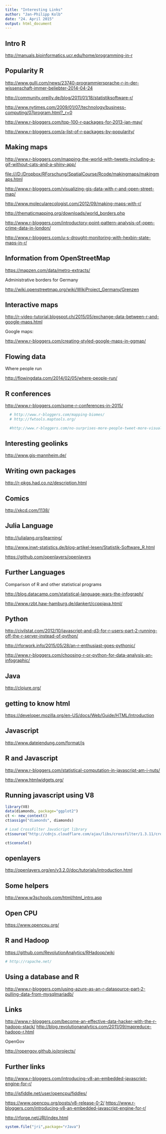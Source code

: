 ```yaml
---
title: "Interesting Links"
author: "Jan-Philipp Kolb"
date: "24. April 2015"
output: html_document
---
```



## Intro R

<http://manuals.bioinformatics.ucr.edu/home/programming-in-r>


## Popularity R

<http://www.gulli.com/news/23740-programmiersprache-r-in-der-wissenschaft-immer-beliebter-2014-04-24>

<http://community.oreilly.de/blog/2011/01/18/statistiksoftware-r/>

<http://www.nytimes.com/2009/01/07/technology/business-computing/07program.html?_r=0>

<http://www.r-bloggers.com/top-100-r-packages-for-2013-jan-may/>

<http://www.r-bloggers.com/a-list-of-r-packages-by-popularity/>



## Making maps

<http://www.r-bloggers.com/mapping-the-world-with-tweets-including-a-gif-without-cats-and-a-shiny-app/>

<file:///D:/Dropbox/RForschung/SpatialCourse/Rcode/makingmaps/makingmaps.html>


<http://www.r-bloggers.com/visualizing-gis-data-with-r-and-open-street-map/>

<http://www.molecularecologist.com/2012/09/making-maps-with-r/>

<http://thematicmapping.org/downloads/world_borders.php>

<http://www.r-bloggers.com/introductory-point-pattern-analysis-of-open-crime-data-in-london/>

<http://www.r-bloggers.com/u-s-drought-monitoring-with-hexbin-state-maps-in-r/>

## Information from OpenStreetMap

<https://mapzen.com/data/metro-extracts/>

Administrative borders for Germany

<http://wiki.openstreetmap.org/wiki/WikiProject_Germany/Grenzen>


## Interactive maps

<http://r-video-tutorial.blogspot.ch/2015/05/exchange-data-between-r-and-google-maps.html>

Google maps:

<http://www.r-bloggers.com/creating-styled-google-maps-in-ggmap/>

## Flowing data

Where people run

<http://flowingdata.com/2014/02/05/where-people-run/>

## R conferences

<http://www.r-bloggers.com/some-r-conferences-in-2015/>


```r
  # http://www.r-bloggers.com/mapping-biomes/
  # http://fwtools.maptools.org/

  #http://www.r-bloggers.com/no-surprises-more-people-tweet-more-visualizing-twitter-counts-during-election-day/
```


## Interesting geolinks

<http://www.gis-mannheim.de/>


## Writing own packages

<http://r-pkgs.had.co.nz/description.html>

## Comics

<http://xkcd.com/1138/>



## Julia Language

<http://julialang.org/learning/>

<http://www.inwt-statistics.de/blog-artikel-lesen/Statistik-Software_R.html>

<https://github.com/openlayers/openlayers>

## Further Languages

Comparison of R and other statistical programs

<http://blog.datacamp.com/statistical-language-wars-the-infograph/>

<http://www.rzbt.haw-hamburg.de/dankert/ccppjava.html/>

## Python

<http://civilstat.com/2012/10/javascript-and-d3-for-r-users-part-2-running-off-the-r-server-instead-of-python/>

<http://rforwork.info/2015/05/28/an-r-enthusiast-goes-pythonic/>

<http://www.r-bloggers.com/choosing-r-or-python-for-data-analysis-an-infographic/>

## Java

<http://clojure.org/>


##  getting to know html

<https://developer.mozilla.org/en-US/docs/Web/Guide/HTML/Introduction>

## Javascript

<http://www.dateiendung.com/format/js>


## R and Javascript

<http://www.r-bloggers.com/statistical-computation-in-javascript-am-i-nuts/>

<http://www.htmlwidgets.org/>

## Running javascript using V8


```r
library(V8)
data(diamonds, package="ggplot2")
ct <- new_context()
ct$assign("diamonds", diamonds)

# Load CrossFilter JavaScript library
ct$source("http://cdnjs.cloudflare.com/ajax/libs/crossfilter/1.3.11/crossfilter.min.js")

ct$console()
```


## openlayers

<http://openlayers.org/en/v3.2.0/doc/tutorials/introduction.html>

## Some helpers

<http://www.w3schools.com/html/html_intro.asp>

## Open CPU

<https://www.opencpu.org/>


## R and Hadoop

<https://github.com/RevolutionAnalytics/RHadoop/wiki>

```r
# http://rapache.net/
```

## Using a database and R

<http://www.r-bloggers.com/using-azure-as-an-r-datasource-part-2-pulling-data-from-mysqlmariadb/>

## Links

<http://www.r-bloggers.com/become-an-effective-data-hacker-with-the-r-hadoop-stack/>
<http://blog.revolutionanalytics.com/2011/09/mapreduce-hadoop-r.html>


OpenGov

<http://ropengov.github.io/projects/>

## Further links

<http://www.r-bloggers.com/introducing-v8-an-embedded-javascript-engine-for-r/>

<http://jsfiddle.net/user/opencpu/fiddles/>

<https://www.opencpu.org/posts/v8-release-0-2/>
<https://www.r-bloggers.com/introducing-v8-an-embedded-javascript-engine-for-r/>

<http://rforge.net/JRI/index.html>


```r
system.file("jri",package="rJava")
```
